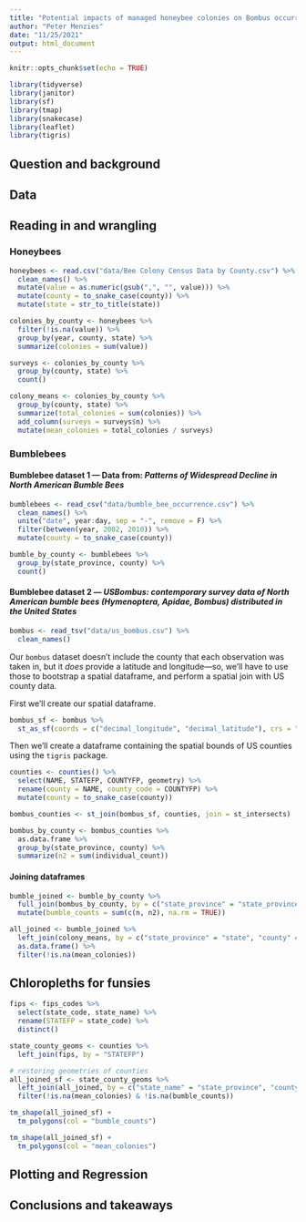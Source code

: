 ```yaml
---
title: "Potential impacts of managed honeybee colonies on Bombus occurrence in US counties"
author: "Peter Menzies"
date: "11/25/2021"
output: html_document
---
```


```r
knitr::opts_chunk$set(echo = TRUE)

library(tidyverse)
library(janitor)
library(sf)
library(tmap)
library(snakecase)
library(leaflet)
library(tigris)
```

## Question and background

## Data

## Reading in and wrangling

### Honeybees

```r
honeybees <- read.csv("data/Bee Colony Census Data by County.csv") %>% 
  clean_names() %>% 
  mutate(value = as.numeric(gsub(",", "", value))) %>% 
  mutate(county = to_snake_case(county)) %>% 
  mutate(state = str_to_title(state))

colonies_by_county <- honeybees %>% 
  filter(!is.na(value)) %>% 
  group_by(year, county, state) %>% 
  summarize(colonies = sum(value))

surveys <- colonies_by_county %>% 
  group_by(county, state) %>% 
  count()

colony_means <- colonies_by_county %>% 
  group_by(county, state) %>% 
  summarize(total_colonies = sum(colonies)) %>% 
  add_column(surveys = surveys$n) %>% 
  mutate(mean_colonies = total_colonies / surveys)
```

### Bumblebees

#### Bumblebee dataset 1 — Data from: _Patterns of Widespread Decline in North American Bumble Bees_

```r
bumblebees <- read_csv("data/bumble_bee_occurrence.csv") %>% 
  clean_names() %>% 
  unite("date", year:day, sep = "-", remove = F) %>% 
  filter(between(year, 2002, 2010)) %>% 
  mutate(county = to_snake_case(county))
```

```r
bumble_by_county <- bumblebees %>% 
  group_by(state_province, county) %>% 
  count()
```

#### Bumblebee dataset 2 — _USBombus: contemporary survey data of North American bumble bees (Hymenoptera, Apidae, Bombus) distributed in the United States_

```r
bombus <- read_tsv("data/us_bombus.csv") %>% 
  clean_names()
```

Our `bombus` dataset doesn't include the county that each observation was taken in, but it _does_ provide a latitude and longitude—so, we'll have to use those to bootstrap a spatial dataframe, and perform a spatial join with US county data. 

First we'll create our spatial dataframe.

```r
bombus_sf <- bombus %>% 
  st_as_sf(coords = c("decimal_longitude", "decimal_latitude"), crs = "NAD83")
```

Then we'll create a dataframe containing the spatial bounds of US counties using the `tigris` package.

```r
counties <- counties() %>% 
  select(NAME, STATEFP, COUNTYFP, geometry) %>% 
  rename(county = NAME, county_code = COUNTYFP) %>% 
  mutate(county = to_snake_case(county))
```

```r
bombus_counties <- st_join(bombus_sf, counties, join = st_intersects)
```

```r
bombus_by_county <- bombus_counties %>%
  as.data.frame %>% 
  group_by(state_province, county) %>% 
  summarize(n2 = sum(individual_count))
```

#### Joining dataframes

```r
bumble_joined <- bumble_by_county %>% 
  full_join(bombus_by_county, by = c("state_province" = "state_province", "county" = "county")) %>%
  mutate(bumble_counts = sum(c(n, n2), na.rm = TRUE))
```

```r
all_joined <- bumble_joined %>% 
  left_join(colony_means, by = c("state_province" = "state", "county" = "county")) %>% 
  as.data.frame() %>% 
  filter(!is.na(mean_colonies))
```


## Chloropleths for funsies

```r
fips <- fips_codes %>% 
  select(state_code, state_name) %>% 
  rename(STATEFP = state_code) %>% 
  distinct()

state_county_geoms <- counties %>% 
  left_join(fips, by = "STATEFP")

# restoring geometries of counties
all_joined_sf <- state_county_geoms %>% 
  left_join(all_joined, by = c("state_name" = "state_province", "county" = "county")) %>% 
  filter(!is.na(mean_colonies) & !is.na(bumble_counts))
```

```r
tm_shape(all_joined_sf) +
  tm_polygons(col = "bumble_counts")
```

```r
tm_shape(all_joined_sf) +
  tm_polygons(col = "mean_colonies")
```


## Plotting and Regression

## Conclusions and takeaways




